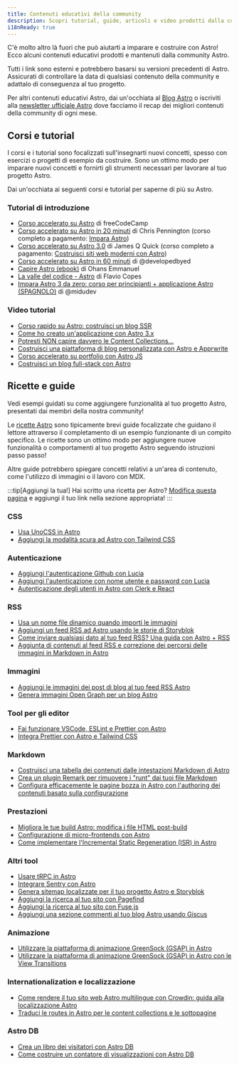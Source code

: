 ```yaml
---
title: Contenuti educativi della community
description: Scopri tutorial, guide, articoli e video prodotti dalla community per aiutarti a imparare e costruire con Astro!
i18nReady: true
---
```



C'è molto altro là fuori che può aiutarti a imparare e costruire con Astro! Ecco alcuni contenuti educativi prodotti e mantenuti dalla community Astro. 

Tutti i link sono esterni e potrebbero basarsi su versioni precedenti di Astro. Assicurati di controllare la data di qualsiasi contenuto della community e adattalo di conseguenza al tuo progetto.

Per altri contenuti educativi Astro, dai un'occhiata al [Blog Astro](https://astro.build/blog/) o iscriviti alla [newsletter ufficiale Astro](https://astro.build/newsletter/signup) dove facciamo il recap dei migliori contenuti della community di ogni mese.

## Corsi e tutorial

I corsi e i tutorial sono focalizzati sull'insegnarti nuovi concetti, spesso con esercizi o progetti di esempio da costruire. Sono un ottimo modo per imparare nuovi concetti e fornirti gli strumenti necessari per lavorare al tuo progetto Astro.

Dai un'occhiata ai seguenti corsi e tutorial per saperne di più su Astro.

### Tutorial di introduzione
  - [Corso accelerato su Astro](https://www.youtube.com/watch?v=e-hTm5VmofI) di freeCodeCamp
  - [Corso accelerato su Astro in 20 minuti](https://www.youtube.com/watch?v=zrPVTf761OI) di Chris Pennington (corso completo a pagamento: [Impara Astro](https://learnastro.dev/)) 
  - [Corso accelerato su Astro 3.0](https://www.youtube.com/watch?v=qBOz6TpYAOg) di James Q Quick (corso completo a pagamento: [Costruisci siti web moderni con Astro](https://astrocourse.dev/))
  - [Corso accelerato su Astro in 60 minuti](https://www.youtube.com/watch?v=NniT0vKyn-E) di @developedbyed
  - [Capire Astro (ebook)](https://www.ohansemmanuel.com/books/understanding-astro) di Ohans Emmanuel
  - [La valle del codice - Astro](https://thevalleyofcode.com/astro) di Flavio Copes
  - [Impara Astro 3 da zero: corso per principianti + applicazione Astro (SPAGNOLO)](https://www.youtube.com/watch?v=RB5tR_nqUEw) di @midudev

### Video tutorial
  - [Corso rapido su Astro: costruisci un blog SSR](https://www.youtube.com/watch?v=XoIHKO6AkoM)
  - [Come ho creato un'applicazione con Astro 3.x](https://www.youtube.com/watch?v=Gvr4WhgfP0w) 
  - [Potresti NON capire davvero le Content Collections...](https://www.youtube.com/watch?v=Fcw4c3wzm7I)
  - [Costruisci una piattaforma di blog personalizzata con Astro e Apprwrite](https://www.youtube.com/watch?v=OERqwLy_reA)
  - [Corso accelerato su portfolio con Astro JS](https://www.youtube.com/watch?v=TwWvNK0yHjI)
  - [Costruisci un blog full-stack con Astro](https://egghead.io/courses/build-a-full-stack-blog-with-astro-7ffcf9ec)

## Ricette e guide

Vedi esempi guidati su come aggiungere funzionalità al tuo progetto Astro, presentati dai membri della nostra community!

Le [ricette Astro](/it/recipes/) sono tipicamente brevi guide focalizzate che guidano il lettore attraverso il completamento di un esempio funzionante di un compito specifico. Le ricette sono un ottimo modo per aggiungere nuove funzionalità o comportamenti al tuo progetto Astro seguendo istruzioni passo passo!

Altre guide potrebbero spiegare concetti relativi a un'area di contenuto, come l'utilizzo di immagini o il lavoro con MDX.

:::tip[Aggiungi la tua!]
Hai scritto una ricetta per Astro? [Modifica questa pagina](https://github.com/withastro/docs/edit/main/src/content/docs/it/community-resources/content.mdx) e aggiungi il tuo link nella sezione appropriata!
:::

### CSS
- [Usa UnoCSS in Astro](https://www.elian.codes/blog/23-02-11-implementing-unocss-in-astro/)
- [Aggiungi la modalità scura ad Astro con Tailwind CSS](https://www.kevinzunigacuellar.com/blog/dark-mode-in-astro/) 
### Autenticazione
- [Aggiungi l'autenticazione Github con Lucia](https://lucia-auth.com/tutorials/github-oauth/astro)
- [Aggiungi l'autenticazione con nome utente e password con Lucia](https://lucia-auth.com/tutorials/username-and-password/astro)
- [Autenticazione degli utenti in Astro con Clerk e React](https://www.launchfa.st/blog/react-astro-clerk)
### RSS
- [Usa un nome file dinamico quando importi le immagini](https://vaihe.com/blog/astro/astro-dynamic-image-prop/)
- [Aggiungi un feed RSS ad Astro usando le storie di Storyblok](https://straffesites.com/en/blog/rss-feed-astro-storyblok) 
- [Come inviare qualsiasi dato al tuo feed RSS? Una guida con Astro + RSS](https://aritraroy.live/tutorial/blogs/2023/how-to-send-any-data-to-rss-feed/)
- [Aggiunta di contenuti al feed RSS e correzione dei percorsi delle immagini in Markdown in Astro](https://billyle.dev/posts/adding-rss-feed-content-and-fixing-markdown-image-paths-in-astro)
### Immagini
- [Aggiungi le immagini dei post di blog al tuo feed RSS Astro](https://webreaper.dev/posts/astro-rss-feed-blog-post-images/)
- [Genera immagini Open Graph per un blog Astro](https://techsquidtv.com/blog/generating-open-graph-images-for-astro/)
### Tool per gli editor
- [Fai funzionare VSCode, ESLint e Prettier con Astro](https://patheticgeek.dev/blog/astro-prettier-eslint-vscode)
- [Integra Prettier con Astro e Tailwind CSS](https://straffesites.com/en/blog/integrate-prettier-astro-tailwindcss) 
### Markdown
- [Costruisci una tabella dei contenuti dalle intestazioni Markdown di Astro](https://kld.dev/building-table-of-contents/)
- [Crea un plugin Remark per rimuovere i "runt" dai tuoi file Markdown](https://eatmon.co/blog/remove-runts-markdown/)
- [Configura efficacemente le pagine bozza in Astro con l'authoring dei contenuti basato sulla configurazione](https://akashrajpurohit.com/blog/set-up-draft-pages-effectively-in-astro-with-configdriven-content-authoring/)
### Prestazioni
- [Migliora le tue build Astro: modifica i file HTML post-build](https://straffesites.com/en/blog/optimize-astro-html-post-build)
- [Configurazione di micro-frontends con Astro](https://medium.com/@sergio.a.soria/setting-up-micro-frontends-with-astro-and-ecma-script-modules-137340d2c520)
- [Come implementare l'Incremental Static Regeneration (ISR) in Astro](https://logsnag.com/blog/it/implementing-isr-in-astro)
### Altri tool
- [Usare tRPC in Astro](https://www.thomasledoux.be/blog/using-trpc-astro-islands-react)
- [Integrare Sentry con Astro](https://akashrajpurohit.com/blog/seamless-error-tracking-integrating-sentry-with-astro/)
- [Genera sitemap localizzate per il tuo progetto Astro e Storyblok](https://straffesites.com/en/blog/localized-sitemap-astro-storyblok)
- [Aggiungi la ricerca al tuo sito con Pagefind](https://blog.otterlord.dev/posts/astro-search/)
- [Aggiungi la ricerca al tuo sito con Fuse.js](https://www.youtube.com/watch?v=XnV_2MWqAhQ)
- [Aggiungi una sezione commenti al tuo blog Astro usando Giscus](https://elazizi.com/posts/add-comments-section-to-your-astro-blog/) 
### Animazione
- [Utilizzare la piattaforma di animazione GreenSock (GSAP) in Astro](https://www.launchfa.st/blog/gsap-astro)
- [Utilizzare la piattaforma di animazione GreenSock (GSAP) in Astro con le View Transitions](https://www.launchfa.st/blog/gsap-astro-view-transitions)
### Internationalization e localizzazione
- [Come rendere il tuo sito web Astro multilingue con Crowdin: guida alla localizzazione Astro](https://crowdin.com/blog/2023/06/21/astro-localization-and-i18n)
- [Traduci le routes in Astro per le content collections e le sottopagine](https://www.webdesign-sopelnik.de/en/blog/translate-routes-for-astro-content-collections-or-subpages-with-trailingslash-and-base-support/)
### Astro DB
- [Crea un libro dei visitatori con Astro DB](https://ryantrimble.com/blog/creating-a-guestbook-with-astro-db/)
- [Come costruire un contatore di visualizzazioni con Astro DB](https://www.vorillaz.com/astro-views)
